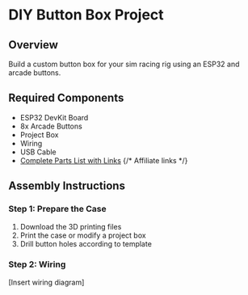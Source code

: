 # DIY Button Box Project

## Overview
Build a custom button box for your sim racing rig using an ESP32 and arcade buttons.

## Required Components
- ESP32 DevKit Board
- 8x Arcade Buttons
- Project Box
- Wiring
- USB Cable
- [Complete Parts List with Links](#) {/* Affiliate links */}

## Assembly Instructions

### Step 1: Prepare the Case
1. Download the 3D printing files
2. Print the case or modify a project box
3. Drill button holes according to template

### Step 2: Wiring
[Insert wiring diagram]
